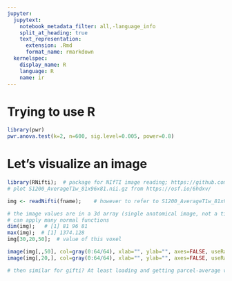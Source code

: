 ```yaml
---
jupyter:
  jupytext:
    notebook_metadata_filter: all,-language_info
    split_at_heading: true
    text_representation:
      extension: .Rmd
      format_name: rmarkdown
  kernelspec:
    display_name: R
    language: R
    name: ir
---
```


# Trying to use R

```r
library(pwr)
pwr.anova.test(k=2, n=600, sig.level=0.005, power=0.8)
```

# Let's visualize an image

```r
library(RNifti);  # package for NIfTI image reading; https://github.com/jonclayden/RNifti
# plot S1200_AverageT1w_81x96x81.nii.gz from https://osf.io/6hdxv/

img <- readNifti(fname);    # however to refer to S1200_AverageT1w_81x96x81.nii.gz; url("https://osf.io/6hdxv/") maybe?

# the image values are in a 3d array (single anatomical image, not a timeseries)
# can apply many normal functions
dim(img);   # [1] 81 96 81
max(img);  # [1] 1374.128
img[30,20,50];  # value of this voxel

image(img[,,50], col=gray(0:64/64), xlab="", ylab="", axes=FALSE, useRaster=TRUE);   # plot slice k=50
image(img[,20,], col=gray(0:64/64), xlab="", ylab="", axes=FALSE, useRaster=TRUE);   # plot slice j=20

# then similar for gifti? At least loading and getting parcel-average values out, maybe (show how vector, not 3d)

```
